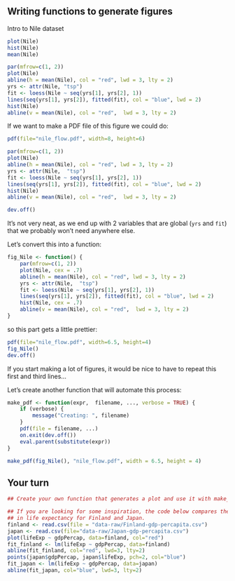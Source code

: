 ## Writing functions to generate figures

Intro to Nile dataset

```r
plot(Nile)
hist(Nile)
mean(Nile)
```

```r
par(mfrow=c(1, 2))
plot(Nile)
abline(h = mean(Nile), col = "red", lwd = 3, lty = 2)
yrs <- attr(Nile, "tsp")
fit <- loess(Nile ~ seq(yrs[1], yrs[2], 1))
lines(seq(yrs[1], yrs[2]), fitted(fit), col = "blue", lwd = 2)
hist(Nile)
abline(v = mean(Nile), col = "red",  lwd = 3, lty = 2)
```

If we want to make a PDF file of this figure we could do:

```r
pdf(file="nile_flow.pdf", width=8, height=6)

par(mfrow=c(1, 2))
plot(Nile)
abline(h = mean(Nile), col = "red", lwd = 3, lty = 2)
yrs <- attr(Nile,  "tsp")
fit <- loess(Nile ~ seq(yrs[1], yrs[2], 1))
lines(seq(yrs[1], yrs[2]), fitted(fit), col = "blue", lwd = 2)
hist(Nile)
abline(v = mean(Nile), col = "red",  lwd = 3, lty = 2)

dev.off()
```

It's not very neat, as we end up with 2 variables that are global (`yrs` and
`fit`) that we probably won't need anywhere else.

Let's convert this into a function:

```r
fig_Nile <- function() {
    par(mfrow=c(1, 2))
    plot(Nile, cex = .7)
    abline(h = mean(Nile), col = "red", lwd = 3, lty = 2)
    yrs <- attr(Nile,  "tsp")
    fit <- loess(Nile ~ seq(yrs[1], yrs[2], 1))
    lines(seq(yrs[1], yrs[2]), fitted(fit), col = "blue", lwd = 2)
    hist(Nile, cex = .7)
    abline(v = mean(Nile), col = "red",  lwd = 3, lty = 2)
}
```

so this part gets a little prettier:

```r
pdf(file="nile_flow.pdf", width=6.5, height=4)
fig_Nile()
dev.off()
```

If you start making a lot of figures, it would be nice to have to repeat this
first and third lines...

Let's create another function that will automate this process:

```r
make_pdf <- function(expr,  filename, ..., verbose = TRUE) {
    if (verbose) {
        message("Creating: ", filename)
    }
    pdf(file = filename, ...)
    on.exit(dev.off())
    eval.parent(substitute(expr))
}
```

```r
make_pdf(fig_Nile(), "nile_flow.pdf", width = 6.5, height = 4)
```

## Your turn

```r
## Create your own function that generates a plot and use it with make_pdf.

## If you are looking for some inspiration, the code below compares the change
## in life expectancy for Finland and Japan.
finland <- read.csv(file = "data-raw/Finland-gdp-percapita.csv")
japan <- read.csv(file="data-raw/Japan-gdp-percapita.csv")
plot(lifeExp ~ gdpPercap, data=finland, col="red")
fit_finland <- lm(lifeExp ~ gdpPercap, data=finland)
abline(fit_finland, col="red", lwd=3, lty=2)
points(japan$gdpPercap, japan$lifeExp, pch=2, col="blue")
fit_japan <- lm(lifeExp ~ gdpPercap, data=japan)
abline(fit_japan, col="blue", lwd=3, lty=2)

```
